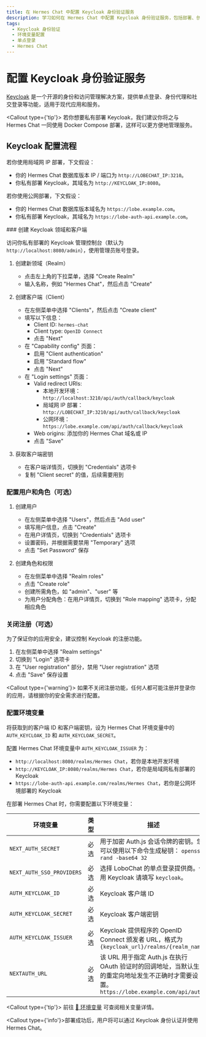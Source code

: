 ```yaml
---
title: 在 Hermes Chat 中配置 Keycloak 身份验证服务
description: 学习如何在 Hermes Chat 中配置 Keycloak 身份验证服务，包括部署、创建、设置权限和环境变量。
tags:
  - Keycloak 身份验证
  - 环境变量配置
  - 单点登录
  - Hermes Chat
---
```


# 配置 Keycloak 身份验证服务

[Keycloak](https://www.keycloak.org/) 是一个开源的身份和访问管理解决方案，提供单点登录、身份代理和社交登录等功能，适用于现代应用和服务。

<Callout type={'tip'}>
  若你想要私有部署 Keycloak，我们建议你将之与 Hermes Chat 一同使用 Docker Compose
  部署，这样可以更方便地管理服务。
</Callout>

## Keycloak 配置流程

若你使用局域网 IP 部署，下文假设：

- 你的 Hermes Chat 数据库版本 IP / 端口为 `http://LOBECHAT_IP:3210`。
- 你私有部署 Keycloak，其域名为 `http://KEYCLOAK_IP:8080`。

若你使用公网部署，下文假设：

- 你的 Hermes Chat 数据库版本域名为 `https://lobe.example.com`。
- 你私有部署 Keycloak，其域名为 `https://lobe-auth-api.example.com`。

<Steps>
  ### 创建 Keycloak 领域和客户端

  访问你私有部署的 Keycloak 管理控制台（默认为 `http://localhost:8080/admin`），使用管理员账号登录。

  1. 创建新领域（Realm）

     - 点击左上角的下拉菜单，选择 "Create Realm"
     - 输入名称，例如 "Hermes Chat"，然后点击 "Create"

  2. 创建客户端（Client）

     - 在左侧菜单中选择 "Clients"，然后点击 "Create client"
     - 填写以下信息：
       - Client ID: `hermes-chat`
       - Client type: `OpenID Connect`
       - 点击 "Next"
     - 在 "Capability config" 页面：
       - 启用 "Client authentication"
       - 启用 "Standard flow"
       - 点击 "Next"
     - 在 "Login settings" 页面：
       - Valid redirect URIs:
         - 本地开发环境：`http://localhost:3210/api/auth/callback/keycloak`
         - 局域网 IP 部署：`http://LOBECHAT_IP:3210/api/auth/callback/keycloak`
         - 公网环境：`https://lobe.example.com/api/auth/callback/keycloak`
       - Web origins: 添加你的 Hermes Chat 域名或 IP
       - 点击 "Save"

  3. 获取客户端密钥
     - 在客户端详情页，切换到 "Credentials" 选项卡
     - 复制 "Client secret" 的值，后续需要用到

  ### 配置用户和角色（可选）

  1. 创建用户

     - 在左侧菜单中选择 "Users"，然后点击 "Add user"
     - 填写用户信息，点击 "Create"
     - 在用户详情页，切换到 "Credentials" 选项卡
     - 设置密码，并根据需要禁用 "Temporary" 选项
     - 点击 "Set Password" 保存

  2. 创建角色和权限
     - 在左侧菜单中选择 "Realm roles"
     - 点击 "Create role"
     - 创建所需角色，如 "admin"、"user" 等
     - 为用户分配角色：在用户详情页，切换到 "Role mapping" 选项卡，分配相应角色

  ### 关闭注册（可选）

  为了保证你的应用安全，建议控制 Keycloak 的注册功能。

  1. 在左侧菜单中选择 "Realm settings"
  2. 切换到 "Login" 选项卡
  3. 在 "User registration" 部分，禁用 "User registration" 选项
  4. 点击 "Save" 保存设置

  <Callout type={'warning'}>
    如果不关闭注册功能，任何人都可能注册并登录你的应用，请根据你的安全需求进行配置。
  </Callout>

  ### 配置环境变量

  将获取到的客户端 ID 和客户端密钥，设为 Hermes Chat 环境变量中的 `AUTH_KEYCLOAK_ID` 和 `AUTH_KEYCLOAK_SECRET`。

  配置 Hermes Chat 环境变量中 `AUTH_KEYCLOAK_ISSUER` 为：

  - `http://localhost:8080/realms/Hermes Chat`，若你是本地开发环境
  - `http://KEYCLOAK_IP:8080/realms/Hermes Chat`，若你是局域网私有部署的 Keycloak
  - `https://lobe-auth-api.example.com/realms/Hermes Chat`，若你是公网环境部署的 Keycloak

  在部署 Hermes Chat 时，你需要配置以下环境变量：

  | 环境变量                      | 类型 | 描述                                                                                               |
  | ------------------------- | -- | ------------------------------------------------------------------------------------------------ |
  | `NEXT_AUTH_SECRET`        | 必选 | 用于加密 Auth.js 会话令牌的密钥。您可以使用以下命令生成秘钥： `openssl rand -base64 32`                                    |
  | `NEXT_AUTH_SSO_PROVIDERS` | 必选 | 选择 LoboChat 的单点登录提供商。使用 Keycloak 请填写 `keycloak`。                                                 |
  | `AUTH_KEYCLOAK_ID`        | 必选 | Keycloak 客户端 ID                                                                                  |
  | `AUTH_KEYCLOAK_SECRET`    | 必选 | Keycloak 客户端密钥                                                                                   |
  | `AUTH_KEYCLOAK_ISSUER`    | 必选 | Keycloak 提供程序的 OpenID Connect 颁发者 URL，格式为 `{keycloak_url}/realms/{realm_name}`                   |
  | `NEXTAUTH_URL`            | 必选 | 该 URL 用于指定 Auth.js 在执行 OAuth 验证时的回调地址，当默认生成的重定向地址发生不正确时才需要设置。`https://lobe.example.com/api/auth` |

  <Callout type={'tip'}>
    前往 [📘 环境变量](/zh/docs/self-hosting/environment-variables/auth#keycloak) 可查阅相关变量详情。
  </Callout>
</Steps>

<Callout type={'info'}>部署成功后，用户将可以通过 Keycloak 身份认证并使用 Hermes Chat。</Callout>
